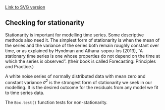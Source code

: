 [Link to SVG version](../SVGs/FilterExample-1.html)

## Checking for stationarity {#Stationarity}

Stationarity is important for modelling time series. Some descriptive methods also
need it. The simplest form of stationarity is when the mean of the
series and the variance of the series both remain roughly constant over
time, or as explained by Hyndman and Athana-sopou-los (2013), "A stationary time series is one whose properties do not depend on the time
at which the series is observed". (their book is called Forecasting:
Principles and Practice.)

A white noise series of normally distributed data with mean zero and
constant variance $\sigma^2$ is the strongest form of stationarity we
seek in our modelling. It is the desired outcome for the residuals from
any model we fit to time series data.

The `Box.test()` function tests for non-stationarity. 

